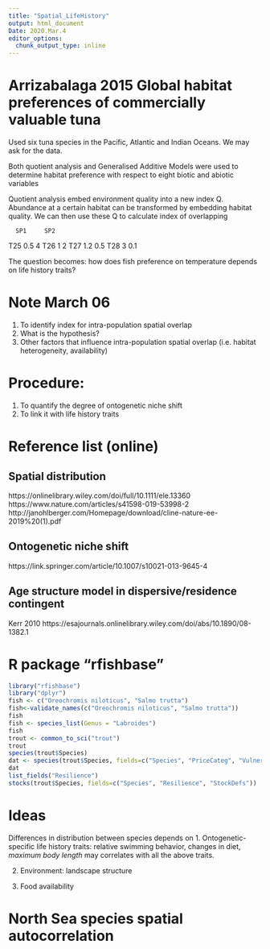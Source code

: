 ```yaml
---
title: "Spatial_LifeHistory"
output: html_document
Date: 2020.Mar.4
editor_options: 
  chunk_output_type: inline
---
```


# Arrizabalaga 2015 Global habitat preferences of commercially valuable tuna
Used six tuna species in the Pacific, Atlantic and Indian Oceans.
We may ask for the data.

Both quotient analysis and Generalised Additive Models were used to determine habitat preference with respect to eight biotic and abiotic variables

Quotient analysis embed environment quality into a new index Q. Abundance at a certain habitat can be transformed by embedding habitat quality. We can then use these Q to calculate index of overlapping 

      SP1     SP2 
T25   0.5      4
T26   1        2
T27   1.2      0.5
T28   3        0.1

The question becomes: how does fish preference on temperature depends on life history traits?



# Note March 06
1. To identify index for intra-population spatial overlap
2. What is the hypothesis?
3. Other factors that influence intra-population spatial overlap (i.e. habitat heterogeneity, availability)


# Procedure:
1. To quantify the degree of ontogenetic niche shift
2. To link it with life history traits

# Reference list (online)

## Spatial distribution
https://onlinelibrary.wiley.com/doi/full/10.1111/ele.13360
https://www.nature.com/articles/s41598-019-53998-2
http://janohlberger.com/Homepage/download/cline-nature-ee-2019%20(1).pdf

## Ontogenetic niche shift
https://link.springer.com/article/10.1007/s10021-013-9645-4  

## Age structure model in dispersive/residence contingent
Kerr 2010 https://esajournals.onlinelibrary.wiley.com/doi/abs/10.1890/08-1382.1

# R package "rfishbase"
```r
library("rfishbase")
library("dplyr")
fish <- c("Oreochromis niloticus", "Salmo trutta")
fish<-validate_names(c("Oreochromis niloticus", "Salmo trutta"))
fish
fish <- species_list(Genus = "Labroides")
fish
trout <- common_to_sci("trout")
trout
species(trout$Species)
dat <- species(trout$Species, fields=c("Species", "PriceCateg", "Vulnerability"))
dat
list_fields("Resilience")
stocks(trout$Species, fields=c("Species", "Resilience", "StockDefs"))

```



# Ideas
Differences in distribution between species depends on 
1. Ontogenetic-specific life history traits:
relative swimming behavior, changes in diet, 
*maximum body length* may correlates with all the above traits.

2. Environment:
landscape structure

3. Food availability

# North Sea species spatial autocorrelation
```r

```





